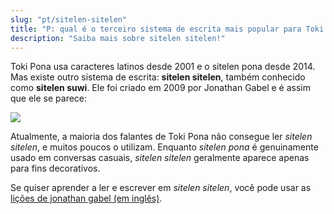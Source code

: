 ```yaml
---
slug: "pt/sitelen-sitelen"
title: "P: qual é o terceiro sistema de escrita mais popular para Toki Pona?"
description: "Saiba mais sobre sitelen sitelen!"
---
```


Toki Pona usa caracteres latinos desde 2001 e o sitelen pona desde 2014. Mas existe outro sistema de escrita: **sitelen sitelen**, também conhecido como **sitelen suwi**. Ele foi criado em 2009 por Jonathan Gabel e é assim que ele se parece:

<img src="https://jonathangabel.com/images/t47/t47.09001_2_l.jpg" />

Atualmente, a maioria dos falantes de Toki Pona não consegue ler *sitelen sitelen*, e muitos poucos o utilizam. Enquanto *sitelen pona* é genuinamente usado em conversas casuais, *sitelen sitelen* geralmente aparece apenas para fins decorativos.

Se quiser aprender a ler e escrever em *sitelen sitelen*, você pode usar as [lições de jonathan gabel (em inglês)](https://jonathangabel.com/toki-pona/).
